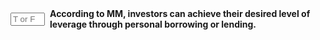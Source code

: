 ::: {.question-block}

<form onsubmit="event.preventDefault(); checkAnswerBox('module7_tf_q86','T')" style="display: flex; align-items: center; gap: 8px;">
  <input type="text" id="module7_tf_q86" name="module7_tf_q86" maxlength="1" placeholder="T or F" style="width: 55px;" data-correct-answer="T" /> 
  <label for="module7_tf_q86"><strong>According to MM, investors can achieve their desired level of leverage through personal borrowing or lending.</strong></label>
</form>

<div id="feedback-module7_tf_q86" class="feedback" data-status="" style="display:none;">
This is TRUE. Homemade leverage allows investors to replicate or offset firm leverage.
</div>

:::